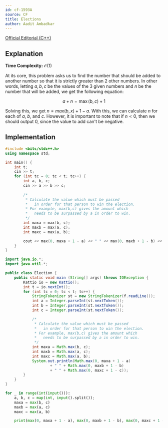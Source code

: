 ```yaml
---
id: cf-1593A
source: CF
title: Elections
author: Aadit Ambadkar
---
```


[Official Editorial (C++)](https://codeforces.com/blog/entry/96034)

## Explanation

**Time Complexity:** $\mathcal{O}(1)$

At its core, this problem asks us to find the number that should be added to another number so that it is strictly greater than 2 other numbers. 
In other words, letting $a,b,c$ be the values of the $3$ given numbers and $n$ be the number that will be added, we get the following equation:

$$a+n=\max(b,c)+1$$

Solving this, we get $n=max(b,x)+1-a$. With this, we can calculate $n$ for each of $a$, $b$, and $c$. However, it is important to note that if $n<0$, then we should output $0$, since the value to add can't be negative.

## Implementation

<LanguageSection>

<CPPSection>

```cpp
#include <bits/stdc++.h>
using namespace std;

int main() {
	int t;
	cin >> t;
	for (int tc = 0; tc < t; tc++) {
		int a, b, c;
		cin >> a >> b >> c;
	
		/*
		 * Calculate the value which must be passed
		 *   in order for that person to win the election.
		 * For example, max(b,c) gives the amount which
		 *   needs to be surpassed by a in order to win.
		 */
		int maxa = max(b, c);
		int maxb = max(a, c);
		int maxc = max(a, b);

		cout << max(0, maxa + 1 - a) << " " << max(0, maxb + 1 - b) << " " << max(0, maxc + 1 - c) << endl;
	}
}
```

</CPPSection>

<JavaSection>

```java
import java.io.*;
import java.util.*;

public class Election {
	public static void main (String[] args) throws IOException {
		Kattio io = new Kattio();
		int t = io.nextInt();
		for (int tc = 0; tc < t; tc++) {
			StringTokenizer st = new StringTokenizer(f.readLine());
			int a = Integer.parseInt(st.nextToken());
			int b = Integer.parseInt(st.nextToken());
			int c = Integer.parseInt(st.nextToken());

			/*
			 * Calculate the value which must be passed
			 *   in order for that person to win the election.
			 * For example, max(b,c) gives the amount which
			 *   needs to be surpassed by a in order to win.
			 */
			int maxa = Math.max(b, c);
			int maxb = Math.max(a, c);
			int maxc = Math.max(a, b);
			System.out.println(Math.max(0, maxa + 1 - a) 
					+ " " + Math.max(0, maxb + 1 - b) 
					+ " " + Math.max(0, maxc + 1 - c));
		}
	}
}
```

</JavaSection>

<PySection>

```py
for _ in range(int(input())):
	a, b, c = map(int, input().split());
	maxa = max(b, c)
	maxb = max(a, c)
	maxc = max(a, b)

	print(max(0, maxa + 1 - a), max(0, maxb + 1 - b), max(0, maxc + 1 - c))
```

</PySection>
</LanguageSection>
